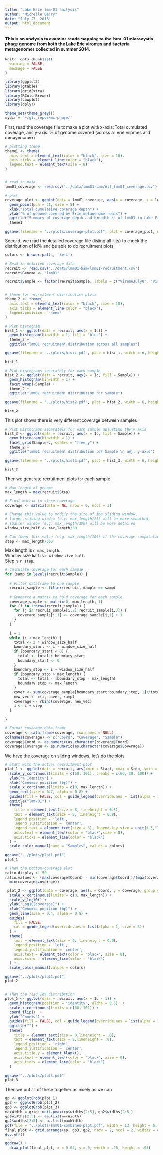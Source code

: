 ```yaml
---
title: "Lake Erie lmm-01 analysis"
author: "Michelle Berry"
date: "July 27, 2016"
output: html_document
---
```


#### This is an analysis to examine reads mapping to the lmm-01 microcystis phage genome from both the Lake Erie viromes and bacterial metagenomes collected in summer 2014. 


```r

knitr::opts_chunk$set(
  warning = FALSE, 
  message = FALSE
)

```

```r
library(ggplot2)
library(gtable)
library(gridExtra)
library(RColorBrewer)
library(cowplot)
library(dplyr)

theme_set(theme_grey())
mydir = "~/git_repos/mc-phage/"
```

First, read the coverage file to make a plot with x-axis: Total cumulated coverage, 
and y-axis: % of genome covered (across all erie viromes and metagenomes)
```r
# plotting theme
theme1 <- theme(
  axis.text = element_text(color = "black", size = 10), 
  axis.ticks = element_line(color = "black"), 
  legend.text = element_text(size = 8)
)


# read in data
lmm01_coverage <- read.csv("../data/lmm01-bam/All_lmm01_coverage.csv")

# plot
coverage_plot <- ggplot(data = lmm01_coverage, aes(x = coverage, y = length_covered, fill = sample)) + 
  geom_point(pch = 21, size = 5) + 
  xlab("Total cumulative coverage depth") +
  ylab("% of genome covered by Erie metagenome reads") + 
  ggtitle("Summary of coverage depth and breadth \n of lmm01 in Lake Erie samples") +
  theme1 

ggsave(filename = "../plots/coverage-plot.pdf", plot = coverage_plot, width = 6, height = 5)
```

Second, we read the detailed coverage file (listing all hits) to check the distribution 
of Id% and be able to do recruitment plots
```r
colors <- brewer.pal(4, "Set1")

# Read in detailed coverage data
recruit <- read.csv("../data/lmm01-bam/lmm01-recruitment.csv")
recruit$Genome <- "lmm01"

recruit$Sample <- factor(recruit$Sample, labels = c("ViromeJuly8", "ViromeAug4", "ViromeSept29", "ViromeOct20"))


# theme for recruitment distribution plots
theme_2 <- theme(
  axis.text = element_text(color = "black", size = 10),
  axis.ticks = element_line(color = "black"),
  legend.position = "none"
)

# Plot histogram
hist_1 <- ggplot(data = recruit, aes(x = Id)) + 
  geom_histogram(binwidth = 1, fill = "blue") + 
  theme_2 +
  ggtitle("lmm01 recruitment distribution across all samples")

ggsave(filename = "../plots/hist1.pdf", plot = hist_1, width = 6, height = 5)

hist_1

# Plot histograms separately for each sample 
hist_2 <- ggplot(data = recruit, aes(x = Id, fill = Sample)) + 
  geom_histogram(binwidth = 1) +
  facet_wrap(~Sample) + 
  theme_2 +
  ggtitle("lmm01 recruitment distribution per Sample")

ggsave(filename = "../plots/hist2.pdf", plot = hist_2, width = 6, height = 5)

hist_2
```

This plot shows there is very different coverage between samples
```r

# Plot histograms separately for each sample adjusting the y axis
hist_3 <- ggplot(data = recruit, aes(x = Id, fill = Sample)) + 
  geom_histogram(binwidth = 1) +
  facet_grid(Sample~., scales = "free_y") + 
  theme_2 +
  ggtitle("lmm01 recruitment distribution per Sample \n adj. y-axis")

ggsave(filename = "../plots/hist3.pdf", plot = hist_3, width = 6, height = 8)

hist_3
```

Then we generate recruitment plots for each sample 
```r

# Max length of genome
max_length = max(recruit$Stop)

# Final matrix to store coverage
coverage <- matrix(data = NA, nrow = 0, ncol = 3)

# Change this value to modify the size of the sliding window, 
# larger sliding window (e.g. max_length/20) will be more smoothed, 
# smaller window (e.g. max_length/100) will be more detailed
window_size_half <- max_length/50  

# Can lower this value (e.g. max_length/100) if the coverage computation is too long
step <- max_length/500 
```

Max length is `r max_length`.     
Window size half is `r window_size_half`.    
Step is `r step`.     

```r
# Calculate coverage for each sample
for (samp in levels(recruit$Sample)) {
  
  # Filter dataframe to one sample
  recruit_sample <- filter(recruit, Sample == samp)
  
  # Genearte a matrix to hold coverage for each sample 
  coverage_sample <- matrix(0, max_length, 1)
  for (i in 1:nrow(recruit_sample)) {
    for (j in recruit_sample[i,2]:recruit_sample[i,3]) {
      coverage_sample[j,1] <- coverage_sample[j,1] + 1
    }
  }
  
  i = 1
  while (i < max_length) {
    total <- 2 * window_size_half 
    boundary_start <- i - window_size_half
    if (boundary_start < 0) {
      total <- total + boundary_start
      boundary_start <- 0
    }
    boundary_stop <- i + window_size_half
    if (boundary_stop > max_length) {
      total <- total - (boundary_stop - max_length)
      boundary_stop <- max_length
    }
    cover <- sum(coverage_sample[boundary_start:boundary_stop, 1])/total
    new_vec <- c(i, cover, samp)
    coverage <- rbind(coverage, new_vec)
    i <- i + step
  }
  
}

# Format coverage data.frame
coverage <- data.frame(coverage, row.names = NULL)
colnames(coverage) <- c("Coord", "Coverage", "Sample")
coverage$Coord <- as.numeric(as.character(coverage$Coord))
coverage$Coverage <- as.numeric(as.character(coverage$Coverage))

```


We have the coverage on sliding windows, let's do the plots 
```r
  
# Start with the actual recruitment plot
plot_1 <- ggplot(data = recruit, aes(xmin = Start, xmax = Stop, ymin = Id, ymax = Id, color = Sample, name = Sample)) + 
  scale_y_continuous(limits = c(60, 101), breaks = c(60, 80, 100)) + 
  ylab("% Identity") + 
  xlab("Genomic position (bp)") + 
  scale_x_continuous(limits = c(0, max_length)) + 
  geom_rect(size = 0.7, alpha = 0.8) + 
  guides(fill = FALSE, col = guide_legend(override.aes = list(alpha = 1, size = 1 ))) + 
  ggtitle("lmm-01") +  
  theme(
    title = element_text(size = 8, lineheight = 0.8), 
    text = element_text(size = 8, lineheight = 0.8),
    legend.position = 'left',
    legend.justification = 'center', 
    legend.text = element_text(size = 6), legend.key.size = unit(0.5,"line"),
    axis.text = element_text(color = "black",size = 8),
    axis.ticks = element_line(color = "black")
  ) + 
  scale_color_manual(name = "Samples", values = colors)

ggsave("../plots/plot1.pdf")
plot_1

# Then the bottom coverage plot
ratio.display <- 50
ratio.values <- (max(coverage$Coord) - min(coverage$Coord))/(max(coverage$Coverage) -
  min(coverage$Coverage))

 plot_2 <- ggplot(data = coverage, aes(x = Coord, y = Coverage, group = Sample, color = Sample, name = Sample))  + 
  scale_x_continuous(limits = c(0, max_length)) + 
  scale_y_log10() + 
  ylab("Log10(coverage)") +  
  xlab("Genomic position (bp)") +
  geom_line(size = 0.4, alpha = 0.8) + 
  guides(
    fill = FALSE, 
    col = guide_legend(override.aes = list(alpha = 1, size = 3))
  ) + 
  theme(
    text = element_text(size = 8, lineheight = 0.8),  
    legend.position = 'left', 
    legend.justification = 'center',
    axis.text = element_text(color = "black", size = 8),
    axis.ticks = element_line(color = "black")
  ) + 
  scale_color_manual(values = colors) 

ggsave("../plots/plot2.pdf")
plot_2


# Then the read Id% distribution
plot_3 <- ggplot(data = recruit, aes(x = Id - 1)) + 
  geom_histogram(position = "identity", alpha = 0.6)  + 
  scale_x_continuous(limits = c(60, 101)) + 
  coord_flip()  +  
  ylab("Counts") + 
  guides(fill = FALSE, col = guide_legend(override.aes = list(alpha = 1, size = 3), ncol = 1)) + 
  ggtitle("") + 
  theme(
    title = element_text(size = 8,lineheight = .8), 
    text = element_text(size = 8,lineheight = .8),
    legend.position = 'right',
    legend.justification = 'center', 
    axis.title.y = element_blank(),
    axis.text = element_text(color = "black", size = 8),
    axis.ticks = element_line(color = "black")
  )

ggsave("../plots/plot3.pdf")
plot_3
```

Then we put all of these together as nicely as we can
```r

  
gp <- ggplotGrob(plot_1)
gp2 <- ggplotGrob(plot_2)
gp3 <- ggplotGrob(plot_3)
maxWidth = grid::unit.pmax(gp$widths[2:5], gp2$widths[2:5])
gp$widths[2:5] <- as.list(maxWidth)
gp2$widths[2:5] <- as.list(maxWidth)
pdf(file = "../plots/lmm01-combined-plot.pdf", width = 13, height = 6, useDingbats = F)
final_plot <- grid.arrange(gp, gp3, gp2, nrow = 2, ncol = 2, widths = c(8,2))
dev.off()

ggdraw() +
  draw_plot(final_plot, x = 0.04, y = 0, width = .96, height = .96)

```